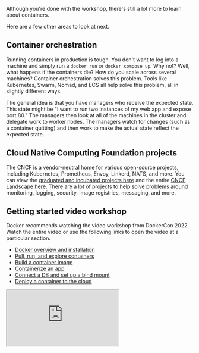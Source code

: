 Although you're done with the workshop, there's still a lot more to learn about containers.

Here are a few other areas to look at next.

## Container orchestration

Running containers in production is tough. You don't want to log into a machine and simply run a
`docker run` or `docker compose up`. Why not? Well, what happens if the containers die? How do you
scale across several machines? Container orchestration solves this problem. Tools like Kubernetes,
Swarm, Nomad, and ECS all help solve this problem, all in slightly different ways.

The general idea is that you have managers who receive the expected state. This state might be
"I want to run two instances of my web app and expose port 80." The managers then look at all of the
machines in the cluster and delegate work to worker nodes. The managers watch for changes (such as
a container quitting) and then work to make the actual state reflect the expected state.

## Cloud Native Computing Foundation projects

The CNCF is a vendor-neutral home for various open-source projects, including Kubernetes, Prometheus, 
Envoy, Linkerd, NATS, and more. You can view the [graduated and incubated projects here](https://www.cncf.io/projects/)
and the entire [CNCF Landscape here](https://landscape.cncf.io/). There are a lot of projects to help
solve problems around monitoring, logging, security, image registries, messaging, and more.

## Getting started video workshop

Docker recommends watching the video workshop from DockerCon 2022. Watch the entire video or use the following links to open the video at a particular section.

* [Docker overview and installation](https://youtu.be/gAGEar5HQoU)
* [Pull, run, and explore containers](https://youtu.be/gAGEar5HQoU?t=1400)
* [Build a container image](https://youtu.be/gAGEar5HQoU?t=3185)
* [Containerize an app](https://youtu.be/gAGEar5HQoU?t=4683)
* [Connect a DB and set up a bind mount](https://youtu.be/gAGEar5HQoU?t=6305)
* [Deploy a container to the cloud](https://youtu.be/gAGEar5HQoU?t=8280)

<iframe
  src="https://www.youtube-nocookie.com/embed/gAGEar5HQoU"
/>

## Creating a container from scratch

If you'd like to see how containers are built from scratch, Liz Rice from Aqua Security has a fantastic talk in which she creates a container from scratch in Go. While the talk does not go into networking, using images for the filesystem, and other advanced topics, it gives a deep dive into how things are working.

<iframe
  src="https://www.youtube-nocookie.com/embed/8fi7uSYlOdc"
/>

## Language-specific guides

If you are looking for information on how to containerize an application using your favorite language, see the [Language-specific guides](/guides/language/_index.md).

